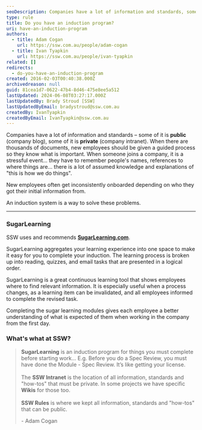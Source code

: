 ```yaml
---
seoDescription: Companies have a lot of information and standards, some public and some private, making it essential to provide new employees with a guided induction process.
type: rule
title: Do you have an induction program?
uri: have-an-induction-program
authors:
  - title: Adam Cogan
    url: https://ssw.com.au/people/adam-cogan
  - title: Ivan Tyapkin
    url: https://ssw.com.au/people/ivan-tyapkin
related: []
redirects:
  - do-you-have-an-induction-program
created: 2016-02-03T00:40:38.000Z
archivedreason: null
guid: 81cea1d7-0622-47b4-8d46-475e8ee5a512
lastUpdated: 2024-06-08T03:27:17.000Z
lastUpdatedBy: Brady Stroud [SSW]
lastUpdatedByEmail: bradystroud@ssw.com.au
createdBy: IvanTyapkin
createdByEmail: IvanTyapkin@ssw.com.au
---
```


Companies have a lot of information and standards – some of it is **public** (company blog), some of it is **private** (company intranet). When there are thousands of documents, new employees should be given a guided process so they know what is important.
When someone joins a company, it is a stressful event... they have to remember people's names, references to where things are... there is a lot of assumed knowledge and explanations of "this is how we do things".

New employees often get inconsistently onboarded depending on who they got their initial information from.

An induction system is a way to solve these problems.

---

### SugarLearning

SSW uses and recommends **[SugarLearning.com](https://www.sugarlearning.com/)**.

SugarLearning aggregates your learning experience into one space to make it easy for you to complete your induction. The learning process is broken up into reading, quizzes, and email tasks that are presented in a logical order.

SugarLearning is a great continuous learning tool that shows employees where to find relevant information. It is especially useful when a process changes, as a learning item can be invalidated, and all employees informed to complete the revised task.

Completing the sugar learning modules gives each employee a better understanding of what is expected of them when working in the company from the first day.

### What's what at SSW?

> **SugarLearning** is an induction program for things you must complete before starting work... E.g. Before you do a Spec Review, you must have done the Module - Spec Review. It’s like getting your license.\
> \
> The **SSW Intranet** is the location of all information, standards and "how-tos" that must be private. In some projects we have specific **Wikis** for those too.\
> \
> **SSW Rules** is where we kept all information, standards and "how-tos" that can be public.
>
> \- Adam Cogan
